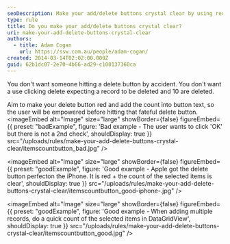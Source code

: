 ```yaml
---
seoDescription: Make your add/delete buttons crystal clear by using red delete buttons with a count of affected items to empower users before making irreversible changes.
type: rule
title: Do you make your add/delete buttons crystal clear?
uri: make-your-add-delete-buttons-crystal-clear
authors:
  - title: Adam Cogan
    url: https://ssw.com.au/people/adam-cogan/
created: 2014-03-14T02:02:00.000Z
guid: 62b1dc07-2e70-4b66-ad29-c100137360ca
---
```


You don't want someone hitting a delete button by accident. You don't want a use clicking delete expecting a record to be deleted and 10 are deleted.

Aim to make your delete button red and add the count into button text, so the user will be empowered before hitting that fateful delete button.
<imageEmbed
  alt="Image"
  size="large"
  showBorder={false}
  figureEmbed={{
    preset: "badExample",
    figure: 'Bad example - The user wants to click \'OK\' but there is not a 2nd check',
    shouldDisplay: true
  }}
  src="/uploads/rules/make-your-add-delete-buttons-crystal-clear/itemscountbutton_bad.jpg"
/>

<imageEmbed
  alt="Image"
  size="large"
  showBorder={false}
  figureEmbed={{
    preset: "goodExample",
    figure: 'Good example - Apple got the delete button perfecton the iPhone. It is red + the count of the selected items is clear',
    shouldDisplay: true
  }}
  src="/uploads/rules/make-your-add-delete-buttons-crystal-clear/itemscountbutton_good-iphone-.jpg"
/>

<imageEmbed
  alt="Image"
  size="large"
  showBorder={false}
  figureEmbed={{
    preset: "goodExample",
    figure: 'Good example - When adding multiple records, do a quick count of the selected items in DataGridView',
    shouldDisplay: true
  }}
  src="/uploads/rules/make-your-add-delete-buttons-crystal-clear/itemscountbutton_good.jpg"
/>